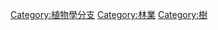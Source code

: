 {{catmore|樹木學}}
[[Category:植物學分支|Category:植物學分支]]
[[Category:林業|Category:林業]]
[[Category:樹|Category:樹]]